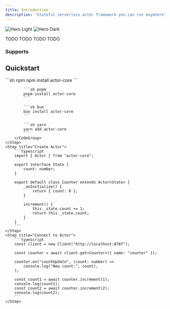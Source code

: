 ```yaml
---
title: Introduction
description: "Stateful serverless actor framework you can run anywhere"
---
```


<img
  className="block dark:hidden"
  src="/images/hero-light.svg"
  alt="Hero Light"
/>
<img
  className="hidden dark:block"
  src="/images/hero-dark.svg"
  alt="Hero Dark"
/>

<CardGroup cols={2}>
  <Card
    title="State, RPC, & Events"
    icon="palette"
  >
    TODO
  </Card>
  <Card
    title="Fast as fuck"
    icon="code"
  >
    TODO
  </Card>
  <Card
    title="Works with your serverless runtime"
    icon="screwdriver-wrench"
  >
    TODO
  </Card>
  <Card
    title="Scalable Realtime"
    icon="stars"
  >
    TODO
  </Card>
</CardGroup>

<div class="text-center">
	<h3>Supports</h3>
</div>

<CardGroup>
	<Card title="Cloudflare Workers (Durable Objects)" href="/getting-started/cloudflare-workers" horizontal={true} />
	<Card title="Rivet Actors" href="/getting-started/rivet" horizontal={true} />
	<Card title="Supabase Edge Functions" href="/getting-started/supabase" horizontal={true} />
	<Card title="Vercel Functions" href="/getting-started/vercel" horizontal={true} />
</CardGroup>

## Quickstart

<Steps>
	<Step title="Install">
		<CodeGroup>
			```sh npm
			npm install actor-core
			```

			```sh pnpm
			pnpm install actor-core
			```

			```sh bun
			bun install actor-core
			```

			```sh yarn
			yarn add actor-core
			```
		</CodeGroup>
	</Step>
	<Step title="Create Actor">
		```typescript
		import { Actor } from "actor-core";

		export interface State {
			count: number;
		}

		export default class Counter extends Actor<State> {
			_onInitialize() {
				return { count: 0 };
			}

			increment() {
				this._state.count += 1;
				return this._state.count;
			}
		}
		```
	</Step>
	<Step title="Connect to Actor">
		```typescript
		const client = new Client("http://localhost:8787");

		const counter = await client.get<Counter>({ name: "counter" });

		counter.on("countUpdate", (count: number) =>
			console.log("New count:", count),
		);

		const count1 = await counter.increment(1);
		console.log(count1);
		const count2 = await counter.increment(2);
		console.log(count2);
		```
	</Step>
</Steps>
